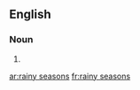 ==English==

===Noun===
{{head|en|noun plural form}}

# {{plural of|rainy season|lang=en}}

[[ar:rainy seasons]]
[[fr:rainy seasons]]